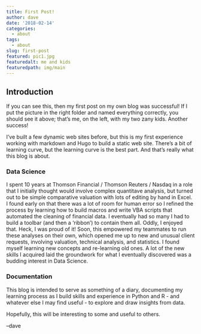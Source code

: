 ```yaml
---
title: First Post!
author: dave
date: '2018-02-14'
categories:
  - about
tags:
  - about
slug: first-post
featured: pic1.jpg
featuredalt: me and kids
featuredpath: img/main
---
```


## Introduction

If you can see this, then my first post on my own blog was successful! If I put the picture in the right folder and named everything correctly, you should see it above; that's me, on the left, with my two zany kids. Another success!

I've built a few dynamic web sites before, but this is my first experience working with markdown and Hugo to build a static web site. There's a bit of learning curve, but the learning curve is the best part. And that's really what this blog is about.


### Data Science

I spent 10 years at Thomson Financial / Thomson Reuters / Nasdaq in a role that I initially thought would involve complex quantitave analysis, but turned out to be simple comparative valuation with lots of editing by hand in Excel. I found early on that there was a lot of room for human error so I refined the process by learning how to build macros and write VBA scripts that automated the cleaning of financial data. I eventually had so many I had to build a toolbar (and then a 'ribbon') to contain them all. Oddly, I enjoyed that. Heck, I was proud of it! Soon, this empowered my teammates to run these analyses on their own, which opened me up to new and unusual client requests, involving valuation, technical analysis, and statistics. I found myself learning new concepts and re-learning old ones. A lot of the new skills I acquired laid the groundwork for what I eventually discovered was a budding interest in Data Science.


### Documentation

This blog is intended to serve as something of a diary, documenting my learning process as I build skills and experience in Python and R - and whatever else I may find useful - to explore and draw insights from data. 

Hopefully, this will be interesting to some and useful to others. 

--dave
